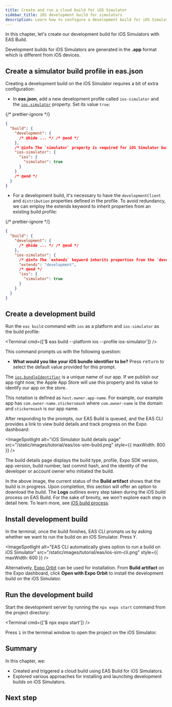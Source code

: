 ```yaml
---
title: Create and run a cloud build for iOS Simulator
sidebar_title: iOS development build for simulators
description: Learn how to configure a development build for iOS Simulators using EAS Build.
---
```



In this chapter, let's create our development build for iOS Simulators with EAS Build.

Development builds for iOS Simulators are generated in the **.app** format which is different from iOS devices.

<Step label="1">

## Create a simulator build profile in eas.json

Creating a development build on the iOS Simulator requires a bit of extra configuration:

- In **eas.json**, add a new development profile called `ios-simulator` and the [`ios.simulator`](/eas/json/#simulator) property. Set its value `true`:

{/* prettier-ignore */}
```json eas.json
{
  "build": {
    "development": {
      /* @hide ... */ /* @end */
    },
    /* @info The `simulator` property is required for iOS Simulator builds. */
    "ios-simulator": {
      "ios": {
        "simulator": true
      }
    }
    /* @end */
  }
}
```

- For a development build, it's necessary to have the `developmentClient` and `distribution` properties defined in the profile. To avoid redundancy, we can employ the extends keyword to inherit properties from an existing build profile:

{/* prettier-ignore */}
```json eas.json
{
  "build": {
    "development": {
      /* @hide ... */ /* @end */
    },
    "ios-simulator": {
      /* @info The `extends` keyword inherits properties from the `development` profile. */
      "extends": "development",
      /* @end */
      "ios": {
        "simulator": true
      }
    }
  }
}
```

</Step>

<Step label="2">

## Create a development build

Run the `eas build` command with `ios` as a platform and `ios-simulator` as the build profile:

<Terminal cmd={['$ eas build --platform ios --profile ios-simulator']} />

This command prompts us with the following question:

- **What would you like your iOS bundle identifier to be?** Press <kbd>return</kbd> to select the default value provided for this prompt.

<Collapsible summary="What is iOS bundle identifier?">

The [`ios.bundleIdentifier`](/versions/latest/config/app/#bundleidentifier) is a unique name of our app. If we publish our app right now, the Apple App Store will use this property and its value to identify our app on the store.

This notation is defined as `host.owner.app-name`. For example, our example app has `com.owner-name.stickersmash` where `com.owner-name` is the domain and `stickermsash` is our app name.

</Collapsible>

After responding to the prompts, our EAS Build is queued, and the EAS CLI provides a link to view build details and track progress on the Expo dashboard:

<ImageSpotlight
  alt="iOS Simulator build details page"
  src="/static/images/tutorial/eas/ios-sim-build.png"
  style={{ maxWidth: 800 }}
/>

<Collapsible summary="What does a build details page contain?">

The build details page displays the build type, profile, Expo SDK version, app version, build number, last commit hash, and the identity of the developer or account owner who initiated the build.

In the above image, the current status of the **Build artifact** shows that the build is in progress. Upon completion, this section will offer an option to download the build. The **Logs** outlines every step taken during the iOS build process on EAS Build. For the sake of brevity, we won't explore each step in detail here. To learn more, see [iOS build process](/build-reference/ios-builds/).

</Collapsible>

</Step>

<Step label="3">

## Install development build

In the terminal, once the build finishes, EAS CLI prompts us by asking whether we want to run the build on an iOS Simulator. Press <kbd>Y</kbd>.

<ImageSpotlight
  alt="EAS CLI automatically gives option to run a build on iOS Simulator"
  src="/static/images/tutorial/eas/ios-sim-cli.png"
  style={{ maxWidth: 600 }}
/>

<Collapsible summary="Using Expo Orbit">

Alternatively, [Expo Orbit](https://expo.dev/orbit) can be used for installation. From **Build artifact** on the Expo dashboard, click **Open with Expo Orbit** to install the development build on the iOS Simulator.

</Collapsible>

</Step>

<Step label="5">

## Run the development build

Start the development server by running the `npx expo start` command from the project directory:

<Terminal cmd={['$ npx expo start']} />

Press <kbd>i</kbd> in the terminal window to open the project on the iOS Simulator.

</Step>

## Summary

In this chapter, we:

- Created and triggered a cloud build using EAS Build for iOS Simulators.
- Explored various approaches for installing and launching development builds on iOS Simulators.

## Next step

<BoxLink
  title="Configure multiple app variants"
  Icon={BookOpen02Icon}
  description="In the next chapter, learn how to configure our app config to install multiple app variants on a single device."
  href="/tutorial/eas/multiple-app-variants/"
/>
